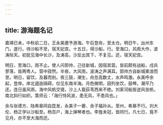 ```yaml
---
---
---
```

title: 游海题名记
---



嘉靖已未，中秋前二日，王永美邀予游海。午后登舟，至太仓。明日午，出州东门，遂行。待沙船不至，宿天妃宫。十五日，得沙船，行。至海口，风雨大作，波涛际天。初犹见海中长沙，及涛高，沙反出其下，不复见。还，宿天妃宫。

明日，至海口，雨不止。使人问郭帅，己往新城，因宿其营。皆前颇有战船，戍兵寥落，皆两粤人。营中寂然。半夜，大风雨，波涛之声满耳。郭帅方自新城乘浪而至。明日，留饮，及暮而别。夜三鼓，潮生，舟忽高数丈，水声鸣激。永美呼余起，登岸。岸北逦迤隔碍，仅见东南半海。月色微明，因列坐饮，鼓琴。潮平乃还。连日虽风雨，海中风帆交错，沙上人载荻苇西来不绝。刘家河船皆逆风张帆，南北斜行如织。篙师云：「海行恃风波，患无风，不患风也。」

余与张德方、陆希皋同自昆发，永美子一夔、余子福孙从。至州，希皋不行。刘大伦、杨正学以沙船至。杨百户，海上弹琴者也。李旌未冠，皆同行。凡七日，竟不见月，亦不至大海而还。